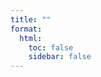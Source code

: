 ```yaml
---
title: ""
format: 
  html: 
    toc: false
    sidebar: false
---
```



<style>
  body{
  background-image: url("images/index.bckgrnd.png");
  background-size: cover;
  background-repeat: no-repeat;
}

</style>

